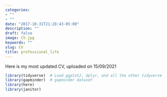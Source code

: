 ```yaml
---
categories:
- ""
- ""
date: "2017-10-31T21:28:43-05:00"
description: ""
draft: false
image: CV.jpg
keywords: ""
slug: CV
title: professional_life
---
```


Here is my most updated CV, uploaded on 15/09/2021

```r
library(tidyverse)  # Load ggplot2, dplyr, and all the other tidyverse packages
library(gapminder)  # gapminder dataset
library(here)
library(janitor)
```
